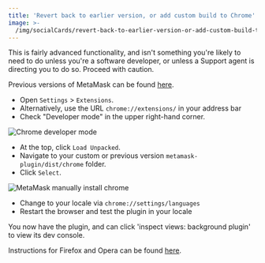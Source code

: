 ```yaml
---
title: 'Revert back to earlier version, or add custom build to Chrome'
image: >-
  /img/socialCards/revert-back-to-earlier-version-or-add-custom-build-to-chrome.jpg
---
```



<CustomLayout />

This is fairly advanced functionality, and isn't something you're likely to need to do unless you're a software developer, or unless a Support agent is directing you to do so. Proceed with caution.

Previous versions of MetaMask can be found [here](https://github.com/MetaMask/metamask-extension/releases).

- Open `Settings` > `Extensions`.
- Alternatively, use the URL `chrome://extensions/` in your address bar
- Check "Developer mode" in the upper right-hand corner.

<div class="center-container">
  <div class="img-medium">
    <img
      src={
        require("../../../img/managing-my-wallet/using-metamask/revert-back-to-earlier-version-or-add-custom-build-to-chrome/Chrome_developer_mode.png")
          .default
      }
      alt="Chrome developer mode"
    />
  </div>
</div>

- At the top, click `Load Unpacked`.
- Navigate to your custom or previous version `metamask-plugin/dist/chrome` folder.
- Click `Select`.

<div class="center-container">
  <div class="img-large">
    <img
      src={
        require("../../../img/managing-my-wallet/using-metamask/revert-back-to-earlier-version-or-add-custom-build-to-chrome/MetaMask_manually_install_chrome.gif")
          .default
      }
      alt="MetaMask manually install chrome"
    />
  </div>
</div>

- Change to your locale via `chrome://settings/languages`
- Restart the browser and test the plugin in your locale

You now have the plugin, and can click 'inspect views: background plugin' to view its dev console.

Instructions for Firefox and Opera can be found [here](/managing-my-wallet/using-metamask/how-to-install-metamask-manually).
